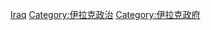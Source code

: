 {{Commonscat|International relations of Iraq}}

[[Category:亚洲各国外交|Iraq]]
[[Category:伊拉克政治|Category:伊拉克政治]]
[[Category:伊拉克政府|Category:伊拉克政府]]